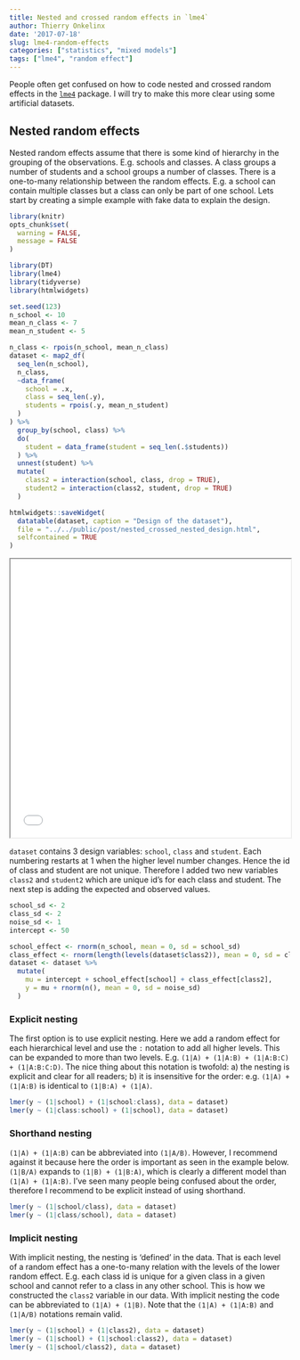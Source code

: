 ```yaml
---
title: Nested and crossed random effects in `lme4`
author: Thierry Onkelinx
date: '2017-07-18'
slug: lme4-random-effects
categories: ["statistics", "mixed models"]
tags: ["lme4", "random effect"]
---
```


People often get confused on how to code nested and crossed random effects in the [`lme4`](https://cran.rstudio.com/web/packages/lme4/) package. I will try to make this more clear using some artificial datasets.

## Nested random effects

Nested random effects assume that there is some kind of hierarchy in the grouping of the observations. E.g. schools and classes. A class groups a number of students and a school groups a number of classes. There is a one-to-many relationship between the random effects. E.g. a school can contain multiple classes but a class can only be part of one school. Lets start by creating a simple example with fake data to explain the design.

```r
library(knitr)
opts_chunk$set(
  warning = FALSE,
  message = FALSE
)
```

```r
library(DT)
library(lme4)
library(tidyverse)
library(htmlwidgets)
```

```r
set.seed(123)
n_school <- 10
mean_n_class <- 7
mean_n_student <- 5

n_class <- rpois(n_school, mean_n_class)
dataset <- map2_df(
  seq_len(n_school), 
  n_class, 
  ~data_frame(
    school = .x, 
    class = seq_len(.y),
    students = rpois(.y, mean_n_student)
  )
) %>%
  group_by(school, class) %>%
  do(
    student = data_frame(student = seq_len(.$students))
  ) %>%
  unnest(student) %>%
  mutate(
    class2 = interaction(school, class, drop = TRUE),
    student2 = interaction(class2, student, drop = TRUE)
  )

```

```r
htmlwidgets::saveWidget(
  datatable(dataset, caption = "Design of the dataset"),
  file = "../../public/post/nested_crossed_nested_design.html", 
  selfcontained = TRUE
)
```

<iframe seamless src="../../../post/nested_crossed_nested_design.html" width="100%" height="500"></iframe>

`dataset` contains 3 design variables: `school`, `class` and `student`. Each numbering restarts at 1 when the higher level number changes. Hence the id of class and student are not unique. Therefore I added two new variables `class2` and `student2` which are unique id's for each class and student. The next step is adding the expected and observed values.

```r
school_sd <- 2
class_sd <- 2
noise_sd <- 1
intercept <- 50

school_effect <- rnorm(n_school, mean = 0, sd = school_sd)
class_effect <- rnorm(length(levels(dataset$class2)), mean = 0, sd = class_sd)
dataset <- dataset %>%
  mutate(
    mu = intercept + school_effect[school] + class_effect[class2],
    y = mu + rnorm(n(), mean = 0, sd = noise_sd)
  )
```

### Explicit nesting

The first option is to use explicit nesting. Here we add a random effect for each hierarchical level and use the `:` notation to add all higher levels. This can be expanded to more than two levels. E.g. `(1|A) + (1|A:B) + (1|A:B:C) + (1|A:B:C:D)`. The nice thing about this notation is twofold: a) the nesting is explicit and clear for all readers; b) it is insensitive for the order: e.g. `(1|A) + (1|A:B)` is identical to `(1|B:A) + (1|A)`.

```r
lmer(y ~ (1|school) + (1|school:class), data = dataset)
lmer(y ~ (1|class:school) + (1|school), data = dataset)
```

### Shorthand nesting

`(1|A) + (1|A:B)` can be abbreviated into `(1|A/B)`. However, I recommend against it because here the order is important as seen in the example below. `(1|B/A)` expands to `(1|B) + (1|B:A)`, which is clearly a different model than `(1|A) + (1|A:B)`. I've seen many people being confused about the order, therefore I recommend to be explicit instead of using shorthand.

```r
lmer(y ~ (1|school/class), data = dataset)
lmer(y ~ (1|class/school), data = dataset)
```

### Implicit nesting

With implicit nesting, the nesting is 'defined' in the data. That is each level of a random effect has a one-to-many relation with the levels of the lower random effect. E.g. each class id is unique for a given class in a given school and cannot refer to a class in any other school. This is how we constructed the `class2` variable in our data. With implicit nesting the code can be abbreviated to `(1|A) + (1|B)`. Note that the `(1|A) + (1|A:B)` and `(1|A/B)` notations remain valid.

```r
lmer(y ~ (1|school) + (1|class2), data = dataset)
lmer(y ~ (1|school) + (1|school:class2), data = dataset)
lmer(y ~ (1|school/class2), data = dataset)
```


